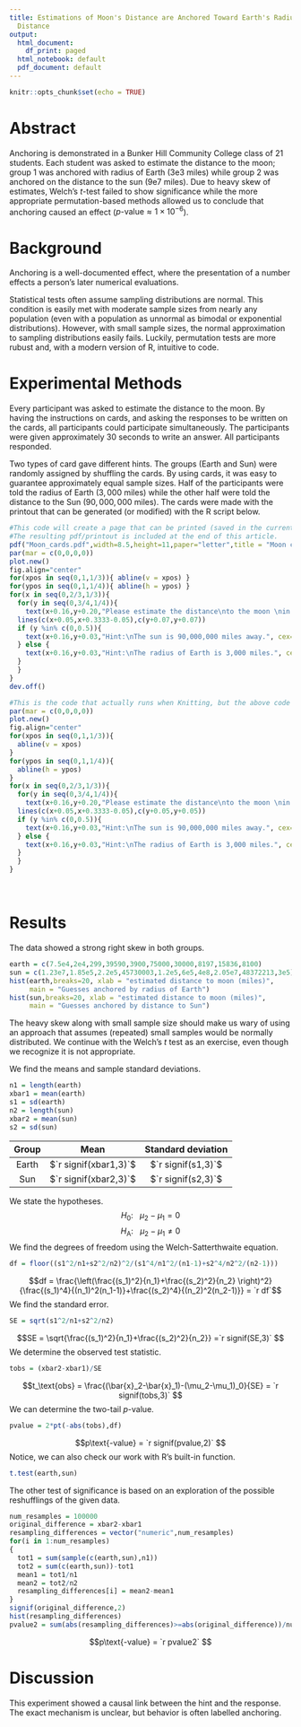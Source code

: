 ```yaml
---
title: Estimations of Moon's Distance are Anchored Toward Earth's Radius or Sun's
  Distance
output:
  html_document:
    df_print: paged
  html_notebook: default
  pdf_document: default
---
```


```r
knitr::opts_chunk$set(echo = TRUE)
```

# Abstract

Anchoring is demonstrated in a Bunker Hill Community College class of 21 students. Each student was asked to estimate the distance to the moon; group 1 was anchored with radius of Earth (3e3 miles) while group 2 was anchored on the distance to the sun (9e7 miles). Due to heavy skew of estimates, Welch's $t$-test failed to show significance while the more appropriate permutation-based methods allowed us to conclude that anchoring caused an effect ($p\text{-value} \approx 1\times10^{-6}$). 

# Background

Anchoring is a well-documented effect, where the presentation of a number effects a person's later numerical evaluations.

Statistical tests often assume sampling distributions are normal. This condition is easily met with moderate sample sizes from nearly any population (even with a population as unnormal as bimodal or exponential distributions). However, with small sample sizes, the normal approximation to sampling distributions easily fails. Luckily, permutation tests are more rubust and, with a modern version of R, intuitive to code.

# Experimental Methods

Every participant was asked to estimate the distance to the moon. By having the instructions on cards, and asking the responses to be written on the cards, all participants could participate simultaneously. The participants were given approximately 30 seconds to write an answer. All participants responded.

Two types of card gave different hints. The groups (Earth and Sun) were randomly assigned by shuffling the cards. By using cards, it was easy to guarantee approximately equal sample sizes. Half of the participants were told the radius of Earth ($3,000$ miles) while the other half were told the distance to the Sun ($90,000,000$ miles). The cards were made with the printout that can be generated (or modified) with the R script below.

```r
#This code will create a page that can be printed (saved in the current working directory). 
#The resulting pdf/printout is included at the end of this article.
pdf("Moon_cards.pdf",width=8.5,height=11,paper="letter",title = "Moon cards printout") 
par(mar = c(0,0,0,0))
plot.new()
fig.align="center"
for(xpos in seq(0,1,1/3)){ abline(v = xpos) }
for(ypos in seq(0,1,1/4)){ abline(h = ypos) }
for(x in seq(0,2/3,1/3)){
  for(y in seq(0,3/4,1/4)){
    text(x+0.16,y+0.20,"Please estimate the distance\nto the moon \nin miles.", cex=0.8)
  lines(c(x+0.05,x+0.3333-0.05),c(y+0.07,y+0.07))
  if (y %in% c(0,0.5)){
    text(x+0.16,y+0.03,"Hint:\nThe sun is 90,000,000 miles away.", cex=0.8)
  } else {
    text(x+0.16,y+0.03,"Hint:\nThe radius of Earth is 3,000 miles.", cex=0.8)
  }
  }
}
dev.off()
```

\newpage
```r
#This is the code that actually runs when Knitting, but the above code creates a pdf document.
par(mar = c(0,0,0,0))
plot.new()
fig.align="center"
for(xpos in seq(0,1,1/3)){
  abline(v = xpos)
}
for(ypos in seq(0,1,1/4)){
  abline(h = ypos)
}
for(x in seq(0,2/3,1/3)){
  for(y in seq(0,3/4,1/4)){
    text(x+0.16,y+0.20,"Please estimate the distance\nto the moon \nin miles.", cex=0.8)
  lines(c(x+0.05,x+0.3333-0.05),c(y+0.05,y+0.05))
  if (y %in% c(0,0.5)){
    text(x+0.16,y+0.03,"Hint:\nThe sun is 90,000,000 miles away.", cex=0.8)
  } else {
    text(x+0.16,y+0.03,"Hint:\nThe radius of Earth is 3,000 miles.", cex=0.8)
  }
  }
}
```
\ 

\newpage


# Results

The data showed a strong right skew in both groups.
```r
earth = c(7.5e4,2e4,299,39590,3900,75000,30000,8197,15836,8100)
sun = c(1.23e7,1.85e5,2.2e5,45730003,1.2e5,6e5,4e8,2.05e7,48372213,3e5)
hist(earth,breaks=20, xlab = "estimated distance to moon (miles)",
     main = "Guesses anchored by radius of Earth")
hist(sun,breaks=20, xlab = "estimated distance to moon (miles)", 
     main = "Guesses anchored by distance to Sun")
```

The heavy skew along with small sample size should make us wary of using an approach that assumes (repeated) small samples would be normally distributed. We continue with the Welch's $t$ test as an exercise, even though we recognize it is not appropriate.

We find the means and sample standard deviations.
```r
n1 = length(earth)
xbar1 = mean(earth)
s1 = sd(earth)
n2 = length(sun)
xbar2 = mean(sun)
s2 = sd(sun)
```

| Group  | Mean | Standard deviation |
|:------:|:----:|:------------------:|
| Earth  | $`r signif(xbar1,3)`$ | $`r signif(s1,3)`$ |
| Sun  | $`r signif(xbar2,3)`$ | $`r signif(s2,3)`$ |

We state the hypotheses.
$$H_0:~~~\mu_2-\mu_1=0 $$
$$H_\text{A}:~~~\mu_2-\mu_1\ne 0 $$
We find the degrees of freedom using the Welch-Satterthwaite equation.
```r
df = floor((s1^2/n1+s2^2/n2)^2/(s1^4/n1^2/(n1-1)+s2^4/n2^2/(n2-1)))
```
$$df = \frac{\left(\frac{(s_1)^2}{n_1}+\frac{(s_2)^2}{n_2} \right)^2}{\frac{(s_1)^4}{(n_1)^2(n_1-1)}+\frac{(s_2)^4}{(n_2)^2(n_2-1)}} = `r df`$$
We find the standard error.
```r
SE = sqrt(s1^2/n1+s2^2/n2)
```
$$SE = \sqrt{\frac{(s_1)^2}{n_1}+\frac{(s_2)^2}{n_2}} =`r signif(SE,3)` $$
We determine the observed test statistic.
```r
tobs = (xbar2-xbar1)/SE
```
$$t_\text{obs} = \frac{(\bar{x}_2-\bar{x}_1)-(\mu_2-\mu_1)_0}{SE} = `r signif(tobs,3)` $$
We can determine the two-tail $p$-value.
```r
pvalue = 2*pt(-abs(tobs),df)
```
$$p\text{-value} = `r signif(pvalue,2)` $$
Notice, we can also check our work with R's built-in function.
```r
t.test(earth,sun)
```

The other test of significance is based on an exploration of the possible reshufflings of the given data.

```r
num_resamples = 100000
original_difference = xbar2-xbar1
resampling_differences = vector("numeric",num_resamples)
for(i in 1:num_resamples)
{
  tot1 = sum(sample(c(earth,sun),n1))
  tot2 = sum(c(earth,sun))-tot1
  mean1 = tot1/n1
  mean2 = tot2/n2
  resampling_differences[i] = mean2-mean1
}
signif(original_difference,2)
hist(resampling_differences)
pvalue2 = sum(abs(resampling_differences)>=abs(original_difference))/num_resamples
```
$$p\text{-value} = `r pvalue2` $$


# Discussion

This experiment showed a causal link between the hint and the response. The exact mechanism is unclear, but behavior is often labelled anchoring. 



